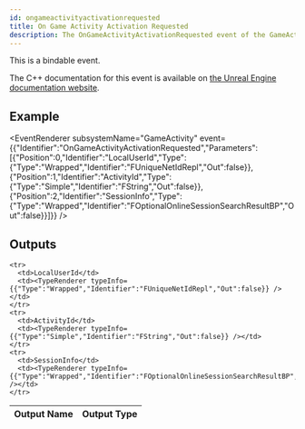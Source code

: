 ```yaml
---
id: ongameactivityactivationrequested
title: On Game Activity Activation Requested
description: The OnGameActivityActivationRequested event of the GameActivity subsystem.
---
```



This is a bindable event.

The C++ documentation for this event is available on [the Unreal Engine documentation website](https://dev.epicgames.com/documentation/en-us/unreal-engine/API/Plugins/OnlineSubsystem/Interfaces/IOnlineGameActivity/).

## Example

<EventRenderer subsystemName="GameActivity" event={{"Identifier":"OnGameActivityActivationRequested","Parameters":[{"Position":0,"Identifier":"LocalUserId","Type":{"Type":"Wrapped","Identifier":"FUniqueNetIdRepl","Out":false}},{"Position":1,"Identifier":"ActivityId","Type":{"Type":"Simple","Identifier":"FString","Out":false}},{"Position":2,"Identifier":"SessionInfo","Type":{"Type":"Wrapped","Identifier":"FOptionalOnlineSessionSearchResultBP","Out":false}}]}} />

## Outputs


<table>
  <thead>
    <tr>
      <th>Output Name</th>
      <th>Output Type</th>
    </tr>
  </thead>
  <tbody>
    
    <tr>
      <td>LocalUserId</td>
      <td><TypeRenderer typeInfo={{"Type":"Wrapped","Identifier":"FUniqueNetIdRepl","Out":false}} /></td>
    </tr>
    <tr>
      <td>ActivityId</td>
      <td><TypeRenderer typeInfo={{"Type":"Simple","Identifier":"FString","Out":false}} /></td>
    </tr>
    <tr>
      <td>SessionInfo</td>
      <td><TypeRenderer typeInfo={{"Type":"Wrapped","Identifier":"FOptionalOnlineSessionSearchResultBP","Out":false}} /></td>
    </tr>
  </tbody>
</table>


